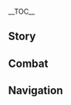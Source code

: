 {{CharacterTabs}}
{{LanguageTabs}}
{{Stub|1={{Meta/VO|rm=1}}}}
__TOC__
==Story==
{{VO/Story
|character           = Xilonen
|language            = zh
|language_s          = zh
|language_t          = zh-tw
|name_s              = 希诺宁
|name_t              = 希諾寧

<!-- Hello -->
|vo_01_01_title_s    = 初次见面…
|vo_01_01_title_t    = 初次見面…
|vo_01_01_subtitle   = Hello
|vo_01_01_file       = VO_{language}{character} Hello.ogg
|vo_01_01_tx_s       = 你好，我是「回声之子」的希诺宁。如果想要委托我锻造普通器具的话，直说就好。但我手里还堆积了不少单子，你现在下委托的话，可能要等一阵了。
|vo_01_01_tx_t       = {{MC|m=你|f=妳}}好，我是「回聲之子」的希諾寧。如果想要委託我鍛造普通器具的話，直說就好。但我手裡還堆積了不少單子，{{MC|m=你|f=妳}}現在下委託的話，可能要等一陣子了。
|vo_01_01_rm         = 

<!-- Chats -->
|vo_02_01_title_s    = 闲聊·绿植
|vo_02_01_title_t    = 閒聊·綠植
|vo_02_01_subtitle   = Chat: Potted Plant
|vo_02_01_file       = VO_{language}{character} Chat - Potted Plant.ogg
|vo_02_01_tx_s       = 唉，阳台上的那盆花又枯了，我明明每天都给它浇水…难道这次是浇太多了？
|vo_02_01_tx_t       = 唉…陽臺上的那盆花又枯了，我明明每天都給它澆水…難道這次是澆太多了？
|vo_02_01_rm         = 

|vo_02_02_title_s    = 闲聊·休息时间
|vo_02_02_title_t    = 閒聊·休息時間
|vo_02_02_subtitle   = Chat: Break Time
|vo_02_02_file       = VO_{language}{character} Chat - Break Time.ogg
|vo_02_02_tx_s       = 奔波这么久，也该歇一歇了…就在这坐一会吧。
|vo_02_02_tx_t       = 奔波這麼久，也該休息一下了…就在這裡坐一會吧。
|vo_02_02_rm         = 

|vo_02_03_title_s    = 闲聊·锻造事务
|vo_02_03_title_t    = 閒聊·鍛造事務
|vo_02_03_subtitle   = Chat: Forge Work
|vo_02_03_file       = VO_{language}{character} Chat - Forge Work.ogg
|vo_02_03_tx_s       = …还有几份锻造委托没完成来着？呃…一份…两份…不算多嘛，明天再说吧。
|vo_02_03_tx_t       = …還有幾份鍛造委託沒完成？呃…一份…兩份…不算多嘛，明天再說吧。
|vo_02_03_rm         = 

<!-- Weather -->
|vo_03_01_title_s    = 下雨的时候…
|vo_03_01_title_t    = 下雨的時候…
|vo_03_01_subtitle   = When It Rains
|vo_03_01_file       = VO_{language}{character} When It Rains.ogg
|vo_03_01_tx_s       = 这天气，就适合待在屋里睡觉。
|vo_03_01_tx_t       = 這天氣，就適合待在屋裡睡覺。
|vo_03_01_rm         = 

|vo_03_02_title_s    = 下雪的时候…
|vo_03_02_title_t    = 下雪的時候…
|vo_03_02_subtitle   = When It Snows
|vo_03_02_file       = VO_{language}{character} When It Snows.ogg
|vo_03_02_tx_s       = 阿嚏！…哎呀，瞌睡虫走了。
|vo_03_02_tx_t       = 哈啾！…唉呀，瞌睡蟲走了。
|vo_03_02_rm         = 

|vo_03_03_title_s    = 阳光很好…
|vo_03_03_title_t    = 陽光很好…
|vo_03_03_subtitle   = When the Sun Is Out
|vo_03_03_file       = VO_{language}{character} When the Sun Is Out.ogg
|vo_03_03_tx_s       = 呼啊…睡个午觉吧。欸？我的墨镜去哪了。
|vo_03_03_tx_t       = 呼啊…睡個午覺吧。欸？我的墨鏡去哪了？
|vo_03_03_rm         = 

|vo_03_04_title_s    = 在沙漠的时候…
|vo_03_04_title_t    = 在沙漠的時候…
|vo_03_04_subtitle   = In the Desert
|vo_03_04_file       = VO_{language}{character} In the Desert.ogg
|vo_03_04_tx_s       = 温度刚刚好…唔，但这里不太适合躺下呢。
|vo_03_04_tx_t       = 溫度剛剛好…唔，但這裡不太適合躺下呢…
|vo_03_04_rm         = 

<!-- Greetings -->
|vo_04_01_title_s    = 早上好…
|vo_04_01_title_t    = 早安…
|vo_04_01_subtitle   = Good Morning
|vo_04_01_file       = VO_{language}{character} Good Morning.ogg
|vo_04_01_tx_s       = 早上好，昨晚睡得好么？这杯饮料给你，早晨喝点甜的，一天都会有好心情。
|vo_04_01_tx_t       = 早安，昨晚睡得好嗎？這杯飲料給{{MC|m=你|f=妳}}，早晨喝點甜的，一天都會有好心情。
|vo_04_01_rm         = 

|vo_04_02_title_s    = 中午好…
|vo_04_02_title_t    = 午安…
|vo_04_02_subtitle   = Good Afternoon
|vo_04_02_file       = VO_{language}{character} Good Afternoon.ogg
|vo_04_02_tx_s       = 中午了，是…呼啊…是午休时间了…我去睡会，有事再叫醒我。
|vo_04_02_tx_t       = 中午了，是…呼啊…是午休時間了…我去睡一下，有事再叫醒我。
|vo_04_02_rm         = 

|vo_04_03_title_s    = 晚上好…
|vo_04_03_title_t    = 晚上好…
|vo_04_03_subtitle   = Good Evening
|vo_04_03_file       = VO_{language}{character} Good Evening.ogg
|vo_04_03_tx_s       = 都这个点了，收工收工。走，一起去吃点好吃的，庆祝一天的工作顺利结束。
|vo_04_03_tx_t       = 都這個時間了，收工收工。走，一起去吃點好吃的，慶祝一天的工作順利結束。
|vo_04_03_rm         = 

|vo_04_04_title_s    = 晚安…
|vo_04_04_title_t    = 晚安…
|vo_04_04_subtitle   = Good Night
|vo_04_04_file       = VO_{language}{character} Good Night.ogg
|vo_04_04_tx_s       = 晚安了，睡前记得把枕头弄松软，不然第二天早上起来会脖子疼。
|vo_04_04_tx_t       = 晚安了，睡前記得把枕頭弄鬆軟，不然第二天早上起來會脖子痛。
|vo_04_04_rm         = 

<!-- About -->
|vo_05_01_title_s    = 关于希诺宁自己·劳逸结合
|vo_05_01_title_t    = 關於希諾寧自己·適當休息
|vo_05_01_subtitle   = About {character}: Work-Life Balance
|vo_05_01_file       = VO_{language}{character} About {character} - Work-Life Balance.ogg
|vo_05_01_tx_s       = 无论有多忙，也要为自己挤出休息的时间。一直工作个不停的话，身体和头脑就会接连罢工，在这种状态下，是不会做出好成果的。<br>挤不出来时间？那你就说…我临时找你有事，到我的工坊来睡一会吧，我会帮你瞒过去的。
|vo_05_01_tx_t       = 無論有多忙，也要為自己擠出休息的時間。一直工作個不停的話，身體和頭腦就會接連罷工，在這種狀態下，是不會做出好成果的。<br>擠不出來時間？那{{MC|m=你|f=妳}}就說…我臨時找{{MC|m=你|f=妳}}有事，到我的工坊來睡一下吧，我會幫{{MC|m=你|f=妳}}瞞過去的。
|vo_05_01_rm         = 

|vo_05_02_title_s    = 关于希诺宁自己·迟钝
|vo_05_02_title_t    = 關於希諾寧自己·遲鈍
|vo_05_02_subtitle   = About {character}: Sluggishness
|vo_05_02_friendship = 4
|vo_05_02_file       = VO_{language}{character} About {character} - Sluggishness.ogg
|vo_05_02_tx_s       = 我的几位朋友有时候会说我有些迟钝，很难被感动。比如有一次我去一个朋友家里参加聚会，聊着聊着就谈到了结婚的事，有个朋友问我们，如果她结婚了大家会不会哭，然后大家讨论了一会之后就哭成了一团，一边哭一边说不想失去她这个朋友…<br>我是完全不懂大家为什么哭啦。结婚不是一件好事吗？她只是去结婚，又不是去见大灵，大家有空还是能再见啊。<br>如果是即将被迫结婚，难过地哭怎么办？噢，我想过了。<br>如果是这样的话，我就会直接把她从婚礼现场抢回来，我跑得很快，一定来得及。
|vo_05_02_tx_t       = 我的幾位朋友有時候會說我有些遲鈍，很難被感動。例如有一次我去一個朋友家裡參加聚會，聊著聊著就談到了結婚的事，有個朋友問我們如果她結婚了大家會不會哭？然後大家討論了一下子之後就哭成了一團，一邊哭一邊說不想失去她這個朋友…<br>我是完全不懂大家為什麼哭啦…結婚不是一件好事嗎？她只是去結婚，又不是去見大靈，大家有空還是能再見啊？<br>如果是即將被迫結婚，難過地哭怎麼辦？噢，我想過了。<br>如果是這樣的話，我就會直接把她從婚禮現場搶回來，我跑得很快，一定來得及。
|vo_05_02_rm         = 

<!-- About Us -->
|vo_06_01_title_s    = 关于我们·锻造之用
|vo_06_01_title_t    = 關於我們·鍛造之用
|vo_06_01_subtitle   = About Us: The Forge
|vo_06_01_file       = VO_{language}{character} About Us - The Forge.ogg
|vo_06_01_tx_s       = 无论是锻造什么东西，炉子内火焰的温度都至关重要。太低的话，就无法软化&mdash;&mdash;或者融化&mdash;&mdash;原材料，也无法剔除各类杂质。太高的话，又会让某些原材料无法发挥作用。<br>工匠们调控炉内火焰的方法，就是炉内温度高了就抽薪，温度低了就加柴。<br>至于我嘛，一般会使用含有燃素的宝石来直接调控炉内温度，用燃素助燃的火焰，比一般的火焰可厉害多了…<br>啊？燃素用完之后的宝石怎么办？就只能找个地方堆起来喽。燃素都没了，它们唯一的作用就只有好看。你想要的话，就去挑几块吧。
|vo_06_01_tx_t       = 無論是鍛造什麼東西，爐子內火焰的溫度都至關重要。太低的話，就無法軟化，或者融化原料，也無法剔除各類雜質。太高的話，又會讓某些原料無法發揮作用。<br>工匠們調控爐內火焰的方法，就是爐內溫度太高就抽薪，溫度太低就加柴。<br>至於我嘛，通常會使用含有燃素的寶石來直接調控爐內溫度，用燃素助燃的火焰比普通的火焰厲害多了。<br>啊？燃素用完之後的寶石怎麼辦？就只能找個地方堆起來囉。燃素都沒了，它們唯一的作用就只有好看，{{MC|m=你|f=妳}}想要的話就去挑幾塊吧。
|vo_06_01_rm         = 

|vo_06_02_title_s    = 关于我们·祝福
|vo_06_02_title_t    = 關於我們·祝福
|vo_06_02_subtitle   = About Us: Blessing
|vo_06_02_quest      = Incandescent Ode of Resurrection
|vo_06_02_friendship = 6
|vo_06_02_file       = VO_{language}{character} About Us - Blessing.ogg
|vo_06_02_tx_s       = 特拉佐莉婶婶之前说，要给你们打造一枚「燃晶名刻」做礼物，对吧？看现在的情况，她是没这个功夫了。<br>所以这份工作现在就由我代劳。就当作是你们帮我救了妮佩卡的谢礼吧。<br>我已经给你们做过一枚「古名」了？<br>哈哈哈，那不算。那枚「古名」里包含的是大家对你的「祝福」，这枚「名刻」则是我个人对你的「祝福」。<br>别客气了，做好了之后我告诉你。至于上面刻什么字…到时候就由你自己决定吧。
|vo_06_02_tx_t       = 特拉佐莉嬸嬸之前說要幫{{MC|m=你|f=妳}}們打造一枚「燃晶名刻」做禮物，對吧？看現在的情況，她是沒這個工夫了。<br>所以這份工作現在就由我代勞，就當作是{{MC|m=你|f=妳}}們幫我救了妮佩卡的謝禮吧。<br>我已經幫{{MC|m=你|f=妳}}們做過一枚「古名」了？<br>哈哈哈，那不算。那枚「古名」裡包含的是大家對{{MC|m=你|f=妳}}的「祝福」，這枚「名刻」則是我個人對{{MC|m=你|f=妳}}的「祝福」。<br>別客氣了，做好了之後我就跟{{MC|m=你|f=妳}}說。至於上面刻什麼字…到時候就由{{MC|m=你|f=妳}}自己決定吧。
|vo_06_02_rm         = 

<!-- Miscellany I -->
|vo_07_01_title_s    = 关于「神之眼」…
|vo_07_01_title_t    = 關於「神之眼」…
|vo_07_01_subtitle   = About the [[Vision]]
|vo_07_01_friendship = 4
|vo_07_01_file       = VO_{language}{character} About the Vision.ogg
|vo_07_01_tx_s       = 你说「神之眼」啊，还挺好用的。有了它之后，我可以更准确地判断矿石中「岩」元素的含量与分布情况，从而快速地筛选出好矿与废矿。<br>意义？嗯…我倒是没想那么多，它能派上用场就行，其余的我不在意。
|vo_07_01_tx_t       = {{MC|m=你|f=妳}}說「神之眼」啊，還滿好用的。有了它之後，我可以更準確地判斷礦石中「岩」元素的含量與分布情況，進而快速篩選出好礦與廢礦。<br>意義？嗯…我倒是沒想那麼多，派得上用場就好，其餘的我不在意。
|vo_07_01_rm         = 

|vo_07_02_title_s    = 有什么想要分享…
|vo_07_02_title_t    = 有什麼想要分享…
|vo_07_02_subtitle   = Something to Share
|vo_07_02_file       = VO_{language}{character} Something to Share.ogg
|vo_07_02_tx_s       = 为了锻炼精细加工的能力，我经常会尝试锻造一些带有复杂结构的小型饰品。比如编织网状的吊坠，织卷形式的耳环，做出来之后，我一般就会把这些小饰品送给朋友或者邻居。<br>会不会做戒指？当然会做啊，前几天我刚做出了一枚灼灼彩菊式样的戒指，光是画设计图就费了我不少功夫。<br>你想要？行啊，把手伸出来，我给你量一下指围，花不了多少时间就能做好。
|vo_07_02_tx_t       = 為了鍛煉精細加工的能力，我經常會嘗試鍛造一些結構複雜的小型飾品，像是編織網狀的吊墜、織卷形式的耳環，做出來之後我通常會把這些小飾品送給朋友或鄰居。<br>會不會做戒指？當然會做啊，前幾天我剛做出了一枚灼灼彩菊樣式的戒指，光是畫設計圖就費了我不少工夫。<br>{{MC|m=你|f=妳}}想要？好啊，把手伸出來，我幫{{MC|m=你|f=妳}}量一下指圍，花不了多久就可以做好。
|vo_07_02_rm         = 

|vo_07_03_title_s    = 感兴趣的见闻…
|vo_07_03_title_t    = 感興趣的見聞…
|vo_07_03_subtitle   = Interesting Things
|vo_07_03_file       = VO_{language}{character} Interesting Things.ogg
|vo_07_03_tx_s       = 我是搞不懂养绿植这件事了…我明明按照要求，三天浇一次水，五天除一次草，每周施肥两次，而且也严格保证了它们受到日照的时长…但我手里的这些绿植还是全都枯萎了。<br>唉…难道养花种草这件事也要看运气？
|vo_07_03_tx_t       = 我是搞不懂養綠植這件事啦…我明明按照要求三天澆一次水，五天除一次草，每個禮拜施肥兩次，而且也有嚴格遵守植物需要的日照時長…但我手裡的這些綠植還是全都枯萎了。<br>唉…難道養花種草這件事也要看運氣？
|vo_07_03_rm         = 

<!-- About Others -->
|vo_08_01_title_s    = 关于卡齐娜…
|vo_08_01_title_t    = 關於卡齊娜…
|vo_08_01_subtitle   = About [[Kachina]]
|vo_08_01_friendship = 4
|vo_08_01_file       = VO_{language}{character} About Kachina.ogg
|vo_08_01_tx_s       = 之前卡齐娜拜托我打造一枚钻探器，而且这枚钻探器要同时兼顾钻探和弹跳功能。造起来倒是不复杂，反倒是调整座椅角度时花了不少时间。最后，卡齐娜还是同意了我的意见，拆除了座椅，采用了和钻探器的动力核心联动的手动操作装置…<br>呃…为什么卡齐娜操作「冲天转转」的时候，自己也会跳来跳去？<br>这是卡齐娜的要求。她说自己很喜欢操纵钻探器跳跃时的颠簸感，所以特地让我削减了一部分减震系统。<br>不然，我下次再给卡齐娜做一套咬具吧。要是她在蹦蹦跳跳的时候咬伤自己的舌头就糟糕了…
|vo_08_01_tx_t       = 之前卡齊娜拜託我打造一枚鑽探器，而且這枚鑽探器要同時兼顧鑽探和彈跳功能。造起來不複雜，反而是調整座椅角度時花了不少時間。最後，卡齊娜還是同意了我的意見，拆除座椅，採用和鑽探器的動力核心聯動的手動操作裝置…<br>呃…為什麼卡齊娜操作「沖天轉轉」的時候，自己也會跳來跳去？<br>這是卡齊娜的要求。她說自己很喜歡操縱鑽探器跳躍時的顛簸感，所以特地拜託我削減了一部分減震系統。<br>不然我下次再幫卡齊娜做一套咬具好了。要是她在蹦蹦跳跳的時候咬傷自己的舌頭就糟糕了…
|vo_08_01_rm         = 

|vo_08_02_title_s    = 关于玛拉妮…
|vo_08_02_title_t    = 關於瑪拉妮…
|vo_08_02_subtitle   = About [[Mualani]]
|vo_08_02_friendship = 4
|vo_08_02_file       = VO_{language}{character} About Mualani.ogg
|vo_08_02_tx_s       = 玛拉妮很擅长运动，无论是冲浪，还是在「游隙灵道」滑行，我都没见过比她动作更顺畅，表情更轻松的人。而且，直到现在为止，我都没见过玛拉妮出过失误。<br>如果有人或者龙挡路怎么办？唔…她应该会拎起对方继续滑走吧。
|vo_08_02_tx_t       = 瑪拉妮很擅長運動，無論是衝浪，還是在「遊隙靈道」滑行，我都沒看過比她動作更順暢、表情更輕鬆的人。而且直到現在為止，我都沒見過瑪拉妮失誤。<br>如果有人或是龍擋路怎麼辦？唔…她應該會拎起對方繼續滑走吧。
|vo_08_02_rm         = 

|vo_08_03_title_s    = 关于恰斯卡…
|vo_08_03_title_t    = 關於恰斯卡…
|vo_08_03_subtitle   = About [[Chasca]]
|vo_08_03_friendship = 4
|vo_08_03_file       = VO_{language}{character} About Chasca.ogg
|vo_08_03_tx_s       = 为了能飞上天，恰斯卡的「枪」可费了我不少功夫。首先要尽可能保证枪体在高速机动中的稳定性，其次就是要特制出适应高空作战的普通弹药和特种弹药，最后，还要考虑到空中开火的后坐力和瞄准问题…<br>但恰斯卡对我说，最后两个问题不用担心，我只需要在枪上装载最基础的机械瞄具，剩下的她会靠自己的能力解决。<br>事实证明，恰斯卡确实把她的「枪」驾驭得很好，真不愧是「花羽会」的空中王牌。
|vo_08_03_tx_t       = 為了能飛上天，恰斯卡的「槍」費了我不少工夫。首先要盡可能確保槍體在高速機動中的穩定性，再來就是要特製出適應高空作戰的普通彈藥和特種彈藥，最後還要考慮到空中開火的後座力和瞄準問題…<br>但恰斯卡對我說，最後兩個問題不用擔心，我只需要在槍上裝最基礎的機械瞄具，剩下的她會靠自己的能力解決。<br>事實證明，恰斯卡的確把她的「槍」駕馭得很好，真不愧是「花羽會」的空中王牌。
|vo_08_03_rm         = 

|vo_08_04_title_s    = 关于玛薇卡…
|vo_08_04_title_t    = 關於瑪薇卡…
|vo_08_04_subtitle   = About [[Mavuika]]
|vo_08_04_quest      = Incandescent Ode of Resurrection
|vo_08_04_friendship = 4
|vo_08_04_file       = VO_{language}{character} About Mavuika.ogg
|vo_08_04_tx_s       = 玛薇卡向我提出过不少异想天开的委托。<br>比如，要我打造一柄耐热的剑，剑的整体都要耐得住她的火焰，不至于她一发力，整柄剑都会在她手里融化；还有拜托我打造一副特制的墨镜，这样她操纵火焰战斗的时候，能更好地看清周围的敌人…<br>最莫名其妙的还是那台驰轮车。那段时间她天天跑到我的工坊里念叨，非要我给她做一台用燃素驱动的代步驾具，还塞给我了一大堆不知道从哪弄来的设计图…最后我实在受不了了，花了整整三个月，帮她做好了那台驰轮车。结果我听说，这家伙天天开着驰轮车在纳塔的野外到处狂奔，还没人能去管她…<br>…比起这些事，为一位外来的旅行者打造「古名」，反倒像是一件相对来说比较靠谱的事务了。
|vo_08_04_tx_t       = 瑪薇卡向我提出過不少異想天開的委託。<br>例如要我打造一把耐熱的劍，劍的整體都要耐得住她的火焰，才不會她一出力，整把劍都會在她手裡融化。還有拜託我打造一副特製的墨鏡，這樣她操縱火焰戰鬥的時候，才可以把周圍的敵人看得更清楚…<br>最莫名其妙的還是那臺馳輪車。那段時間她天天跑到我的工坊裡面唸，說一定要我幫她做一臺用燃素驅動的代步工具，還塞了一大堆不知道從哪裡弄來的設計圖給我…最後我實在受不了，花了整整三個月幫她做好那臺馳輪車。結果我聽說這傢伙天天開著馳輪車在納塔野外到處狂奔，還沒有人管得了她…<br>…比起這些事，為一位外來的旅行者打造「古名」，反而像是一件相對來說比較正常的事務了。
|vo_08_04_rm         = 

|vo_08_05_title_s    = 关于基尼奇…
|vo_08_05_title_t    = 關於基尼奇…
|vo_08_05_subtitle   = About [[Kinich]]
|vo_08_05_friendship = 4
|vo_08_05_file       = VO_{language}{character} About Kinich.ogg
|vo_08_05_tx_s       = 基尼奇人还不错，但那个阿乔实在让人喜欢不起来。<br>话说回来，阿乔到底是从哪出现的？要是它来源于某台仪器，那我也许还真能让它永远闭嘴。唔，要不然我挑个时间，去和基尼奇说说吧…
|vo_08_05_tx_t       = 基尼奇人還不錯，但那個阿喬實在讓人喜歡不起來。<br>話說回來，阿喬到底是從哪裡出現的？要是牠是來自於某臺儀器，那我也許還真的有辦法讓牠永遠閉嘴。唔…要不然我挑個時間去和基尼奇說一下好了…
|vo_08_05_rm         = 

|vo_08_06_title_s    = 关于茜特菈莉…
|vo_08_06_title_t    = 關於茜特菈莉…
|vo_08_06_subtitle   = About [[Citlali]]
|vo_08_06_friendship = 4
|vo_08_06_file       = VO_{language}{character} About Citlali.ogg
|vo_08_06_tx_s       = 茜特菈莉有时候会来我的工坊买矿石。据她说，有些矿石磨成粉后能够做成可服用的药物，帮助她进行占卜和祭祀。我有没有拜托她进行过占卜？没有，我对尚未发生的事情没有兴趣。当下的事务就够我操心的了，而且我总是会在占卜仪式上犯困…
|vo_08_06_tx_t       = 茜特菈莉有時候會來我的工坊買礦石。據她說，有些礦石磨成粉後能夠做成可服用的藥物，幫助她占卜和祭祀。我有沒有拜託她占卜過？沒有，我對尚未發生的事情沒有興趣，當下的事務就夠我操心的了，而且我在占卜儀式上總是會想睡…
|vo_08_06_rm         = 

|vo_08_07_title_s    = 关于伊法…
|vo_08_07_title_t    = 關於伊法…
|vo_08_07_subtitle   = About [[Ifa]]
|vo_08_07_friendship = 4
|vo_08_07_file       = VO_{language}{character} About Ifa.ogg
|vo_08_07_tx_s       = 伊法来部族里治疗过嵴锋龙，手法非常不错，也很会照顾。无论是多调皮的小龙，在他面前都乖乖地不乱动。<br>伊法说，多亏了我给他打造的那一套龙用注射器，就算不套上针管，对龙和人也非常有威慑力。你想看看吗？我还留了一套样品呢。<br>你等会啊，我把最大的那根注射器拿出来…哎，你别往后退啊，上面没套针管，很安全的。
|vo_08_07_tx_t       = 伊法來部族裡治療過嵴鋒龍，手法非常不錯，也很會照顧牠們。無論是多調皮的小龍，在他面前都乖乖地不會亂動。<br>伊法說多虧了我替他打造的那一套龍用注射器，就算不套上針管，對龍和人也非常有威懾力。{{MC|m=你|f=妳}}想看看嗎？我還留了一套樣品哦。<br>{{MC|m=你|f=妳}}等一下哦，我把最大的那根注射器拿出來…欸，{{MC|m=你|f=妳}}不要往後退啊，上面沒套針管，很安全的。
|vo_08_07_rm         = 

|vo_08_08_title_s    = 关于欧洛伦…
|vo_08_08_title_t    = 關於歐洛倫…
|vo_08_08_subtitle   = About [[Ororon]]
|vo_08_08_quest      = The Rainbow Destined to Burn
|vo_08_08_friendship = 4
|vo_08_08_file       = VO_{language}{character} About Ororon.ogg
|vo_08_08_tx_s       = 按照负负得正的理论，一群怪人里的怪人应该是正常人才对，但显然欧洛伦另辟蹊径了。<br>不过他人还不错，后来托伊法给「回声之子」送来不少水果和蜂蜜，大概是觉得给大家添麻烦了吧。我都不知道还能通过燃素蜜虫获得这么甜的蜜呢，看来他确实有些本事。<br>…唉，怎么会有人养什么活什么呢？
|vo_08_08_tx_t       = 按照負負得正的理論，一群怪人裡的怪人應該是正常人才對，但顯然歐洛倫另闢蹊徑了。<br>不過他人還不錯，後來託伊法送了不少水果和蜂蜜來給「回聲之子」，大概是覺得給大家添麻煩了吧。我都不知道還能從燃素蜜蟲獲得這麼甜的蜜呢，看來他是有點本事。<br>唉…怎麼會有人養什麼活什麼呢？
|vo_08_08_rm         = 

|vo_08_09_title_s    = 关于伊安珊…
|vo_08_09_title_t    = 關於伊安珊…
|vo_08_09_subtitle   = About [[Iansan]]
|vo_08_09_friendship = 4
|vo_08_09_file       = VO_{language}{character} About Iansan.ogg
|vo_08_09_tx_s       = 我曾经帮「沃陆之邦」的人做过一批重得要命的「杠铃片」和「哑铃壶」。<br>那边来收货的时候，就是伊安珊带队验收，她就那么赤手空拳地把每一个器具都提起来称量，再挨个装车。装到最后，伊安珊只是略略有些气喘，脸也红了一些。<br>说实话有点羡慕她们部族的人，不仅力气大，还很会种地…
|vo_08_09_tx_t       = 我曾經幫「沃陸之邦」的人做過一批重得要命的「槓鈴片」和「啞鈴壺」。<br>他們來收貨的時候就是伊安珊帶隊驗貨，她就那樣赤手空拳地把每一個器具都提起來稱重，再逐個裝到車上。裝到最後，伊安珊只是略略有點喘，臉也紅了一些。<br>說實話有點羨慕他們部族的人，不僅力氣大，還很會種田…
|vo_08_09_rm         = 

<!-- More About -->
|vo_09_01_title_s    = 想要了解希诺宁·其一
|vo_09_01_title_t    = 想要瞭解希諾寧·其一
|vo_09_01_subtitle   = More About {character}: I
|vo_09_01_file       = VO_{language}{character} More About {character} - 01.ogg
|vo_09_01_tx_s       = 虽然我是「铸名师」，但铸造「古名」并不是我的主业。相对来说，帮部族内外的人锻造器具和武器，才是我主要的工作。<br>毕竟「古名」稀少，但大家的锻造委托可是无穷无尽啊…
|vo_09_01_tx_t       = 雖然我是「鑄名師」，但鑄造「古名」並不是我的主業。相較起來，幫部族內外的人鍛造器具和武器，才是我主要的工作。<br>畢竟「古名」稀少，但大家的鍛造委託可是無窮無盡啊…
|vo_09_01_rm         = 

|vo_09_02_title_s    = 想要了解希诺宁·其二
|vo_09_02_title_t    = 想要瞭解希諾寧·其二
|vo_09_02_subtitle   = More About {character}: II
|vo_09_02_friendship = 3
|vo_09_02_file       = VO_{language}{character} More About {character} - 02.ogg
|vo_09_02_tx_s       = 在接受大家的锻造委托时，最让我疲惫的并不是工作本身，而是一部分委托人含糊不清的用语。在开始打造之前，我必须花费大量的精力帮助委托人捋清思路，让他们弄清楚，自己究竟想要什么。<br>每次看见委托人恍然大悟的欣喜表情，我的胃都会有些发痛，吃饭的时候都会不由自主地少吃一些。
|vo_09_02_tx_t       = 在接受大家的鍛造委託時，最讓我疲憊的並不是工作本身，而是一部分委託人含糊不清的用語。在開始打造之前，我必須花費大量的力氣幫助委託人釐清頭緒，讓他們弄清楚自己究竟想要什麼。<br>每次看見委託人恍然大悟的欣喜表情，我的胃都會有點痛，吃飯的時候都會不由自主地少吃一點。
|vo_09_02_rm         = 

|vo_09_03_title_s    = 想要了解希诺宁·其三
|vo_09_03_title_t    = 想要瞭解希諾寧·其三
|vo_09_03_subtitle   = More About {character}: III
|vo_09_03_friendship = 4
|vo_09_03_file       = VO_{language}{character} More About {character} - 03.ogg
|vo_09_03_tx_s       = 没有锻造委托时，我经常会做一些小玩意。比如我脚下的这双鞋，采用了最新的燃素推进系统，和许多新型合成金属，既轻便又坚固。还有我戴着的耳塞，可以和唱片机连接，戴上它，我就可以一边听唱片一边锻造了…<br>复杂？还好吧。做自己喜欢的东西时，总归比工作要更有热情。
|vo_09_03_tx_t       = 沒有鍛造委託時，我經常會做一些小東西，譬如我腳下的這雙鞋就採用了最新的燃素推進系統，和許多新型合成金屬，既輕便又堅固&mdash;&mdash;還有我戴著的耳塞，可以和唱片機連線，戴上之後我就可以一邊聽唱片一邊鍛造了…<br>複雜？還好吧。做自己喜歡的東西時，總是比工作要更有熱情。
|vo_09_03_rm         = 

|vo_09_04_title_s    = 想要了解希诺宁·其四
|vo_09_04_title_t    = 想要瞭解希諾寧·其四
|vo_09_04_subtitle   = More About {character}: IV
|vo_09_04_friendship = 5
|vo_09_04_file       = VO_{language}{character} More About {character} - 04.ogg
|vo_09_04_tx_s       = 我之所以会成为「铸名师」，主要原因还是我爸是「铸名师」，我妈也是「铸名师」，我的同族们大部分都成为了「铸名师」。我小时候爸妈一直和我说，整个纳塔里只有我们这一族能够担当起为诸部族铸造「古名」的重任，希望我长大以后也能够继续接过他们的衣钵，继续铸造「古名」。<br>我答应了，事情就是这么简单。
|vo_09_04_tx_t       = 我之所以會成為「鑄名師」，主要原因還是我爸是「鑄名師」，我媽也是「鑄名師」，我的同族們大部分都成為了「鑄名師」。我小時候爸媽一直和我說，整個納塔裡只有我們這一族能夠承擔起為諸部族鑄造「古名」的重任，希望我長大以後也能夠繼續接過他們的衣缽，繼續鑄造「古名」。<br>我答應了，事情就是這麼簡單。
|vo_09_04_rm         = 

|vo_09_05_title_s    = 想要了解希诺宁·其五
|vo_09_05_title_t    = 想要瞭解希諾寧·其五
|vo_09_05_subtitle   = More About {character}: V
|vo_09_05_friendship = 6
|vo_09_05_file       = VO_{language}{character} More About {character} - 05.ogg
|vo_09_05_tx_s       = 但是，在成为「铸名师」之前，我也认真想过，到底要不要沾上这份麻烦。毕竟还有很多轻松的工作供我选择，就算是做一名普通的工匠，也比做「铸名师」轻松多了，而且以我的手艺，赚得也应该更多。<br>不过…我最终还是选择了「铸名师」。<br>铸造「古名」是一份必须要找人来承担的重任，我正好有与之对应的能力，就有将它接下来的义务。就和我爸经常说的那句话一样：「当每一位纳塔人都担起自己能够担负的责任时，纳塔就能屹立万世。」<br>这件事无关我的个人喜恶，只是责任，仅此而已。<br>而且，在族内那一批学习铸造「古名」技术的人里，我学得是最好的。如果我不做「铸名师」，肯定就要换其他人，这帮家伙在课上就成天问我问题，抄我作业，要是去铸造「古名」，他们肯定还是要每天过来搅我清净。与其这么麻烦，我还不如直接做「铸名师」，这样对大家都方便，也省得我成天为分外的工作操心。
|vo_09_05_tx_t       = 但是在成為「鑄名師」之前，我也認真想過到底要不要扯上這個麻煩。畢竟還有很多輕鬆的工作供我選擇，就算是做一名普通的工匠，也比做「鑄名師」輕鬆多了，而且以我的手藝，賺得也應該更多。<br>不過…我最終還是選擇了「鑄名師」。<br>鑄造「古名」是一份必須要找人來承擔的重任，我正好有與之對應的能力，就有接下這份工作的義務&mdash;&mdash;就和我爸經常說的那句話一樣：「當每一位納塔人都擔起自己能夠擔負的責任時，納塔就能屹立萬世。」<br>這件事無關我的個人喜惡，只是責任，僅此而已。<br>而且，在族內那一批學習鑄造「古名」技術的人裡，我學得是最好的。如果我不做「鑄名師」，那一定就要換其他人，這幫傢伙上課的時候就整天問我問題、抄我作業，要是去鑄造「古名」，他們鐵定還是要每天過來打擾我的清淨。與其這麼麻煩，我還不如直接做「鑄名師」，這樣對大家都方便，也省得我成天為分外的工作操心。
|vo_09_05_rm         = 

<!-- Miscellany II -->
|vo_10_01_title_s    = 希诺宁的爱好…
|vo_10_01_title_t    = 希諾寧的愛好…
|vo_10_01_subtitle   = {character}'s Hobbies
|vo_10_01_file       = VO_{language}{character} Hobbies.ogg
|vo_10_01_tx_s       = 睡觉，发呆，晒太阳。不干活时，连盯着白纸都很有趣。
|vo_10_01_tx_t       = 睡覺、發呆、曬太陽。不工作時連盯著白紙都很有趣。
|vo_10_01_rm         = 

|vo_10_02_title_s    = 希诺宁的烦恼…
|vo_10_02_title_t    = 希諾寧的煩惱…
|vo_10_02_subtitle   = {character}'s Troubles
|vo_10_02_file       = VO_{language}{character} Troubles.ogg
|vo_10_02_tx_s       = 在和人谈锻造委托的时候，我最怕听见一句话：「这件事既不紧急，也不重要，听你安排，尽快就好。」<br>在我的工作经验中，这句话一般就等于说：「我随时都可能来催你。」<br>唉，想想就头痛，我还是再睡会吧。
|vo_10_02_tx_t       = 在和人談鍛造委託的時候，我最怕聽見一句話：「這件事既不緊急，也不重要，聽妳安排，盡快就好。」<br>在我的工作經驗中，這句話通常就等於：「我隨時都可能來催妳。」<br>唉…想想就頭痛，我還是再睡一下吧。
|vo_10_02_rm         = 

|vo_10_03_title_s    = 喜欢的食物…
|vo_10_03_title_t    = 喜歡的食物…
|vo_10_03_subtitle   = Favorite Food
|vo_10_03_file       = VO_{language}{character} Favorite Food.ogg
|vo_10_03_tx_s       = 糖，巧克力。我的工作可是锻造，必须要多吃这些，才会有力气挥锤子。
|vo_10_03_tx_t       = 糖、巧克力。我的工作可是鍛造，必須要多吃這些才會有力氣揮錘子。
|vo_10_03_rm         = 

|vo_10_04_title_s    = 讨厌的食物…
|vo_10_04_title_t    = 討厭的食物…
|vo_10_04_subtitle   = Least Favorite Food
|vo_10_04_file       = VO_{language}{character} Least Favorite Food.ogg
|vo_10_04_tx_s       = 没味道的水。好啦好啦，我知道多喝纯净的水有益身体健康，但我就是喝不下去嘛，至少要加点糖吧？实在不行，挤点柠檬汁进去也好。
|vo_10_04_tx_t       = 沒味道的水。好啦好啦，我知道多喝純淨的水有益身體健康，但我就是喝不下去嘛。至少要加點糖吧？實在不行，擠點檸檬汁進去也好。
|vo_10_04_rm         = 

<!-- Receiving a Gift -->
|vo_11_01_title_s    = 收到赠礼·其一
|vo_11_01_title_t    = 收到贈禮·其一
|vo_11_01_subtitle   = Receiving a Gift: I
|vo_11_01_file       = VO_{language}{character} Receiving a Gift - 01.ogg
|vo_11_01_tx_s       = 好吃，还有么？什么时候吃完的…就在刚刚，我吃东西很快的。吃美食的时候会更快。
|vo_11_01_tx_t       = 好吃，還有嗎？什麼時候吃完的…就在剛剛，我吃東西很快的，吃美食的時候會更快。
|vo_11_01_rm         = 

|vo_11_02_title_s    = 收到赠礼·其二
|vo_11_02_title_t    = 收到贈禮·其二
|vo_11_02_subtitle   = Receiving a Gift: II
|vo_11_02_file       = VO_{language}{character} Receiving a Gift - 02.ogg
|vo_11_02_tx_s       = 味道不错啊，下次请你尝尝我的手艺。
|vo_11_02_tx_t       = 味道不錯啊，下次請{{MC|m=你|f=妳}}嚐嚐我的手藝。
|vo_11_02_rm         = 

|vo_11_03_title_s    = 收到赠礼·其三
|vo_11_03_title_t    = 收到贈禮·其三
|vo_11_03_subtitle   = Receiving a Gift: III
|vo_11_03_file       = VO_{language}{character} Receiving a Gift - 03.ogg
|vo_11_03_tx_s       = 嗯…先不用了，东西吃多了容易犯困。
|vo_11_03_tx_t       = 嗯…先不用了，東西吃多了容易想睡。
|vo_11_03_rm         = 

<!-- Birthday -->
|vo_12_01_title_s    = 生日…
|vo_12_01_title_t    = 生日…
|vo_12_01_subtitle   = Birthday
|vo_12_01_file       = VO_{language}{character} Birthday.ogg
|vo_12_01_tx_s       = 生日快乐。这套「全尺寸万用工具套装」给你，里面有各种尺寸的钻子和锤子，还有三把手工锯和五柄特型撬刀，应该足够你在野外使用了。哦对了，还有一套混合了金属线和皮革线的绳索，强度足够吊起一只成年嵴锋龙，你会打绳结吗？不会的话我现在教你，看好了啊，先抓住绳头，这么绕过来。
|vo_12_01_tx_t       = 生日快樂。這套「全尺寸萬用工具套裝」給{{MC|m=你|f=妳}}，裡面有各種尺寸的鑽子和錘子，還有三把手工鋸和五把特殊鐵鍬，應該夠{{MC|m=你|f=妳}}在野外使用了。哦對了，還有一套混合了金屬線和皮革線的繩索，強度足以吊起一隻成年嵴鋒龍&mdash;&mdash;{{MC|m=你|f=妳}}會打繩結嗎？不會的話我現在教{{MC|m=你|f=妳}}，看好了哦，先抓住繩頭，這樣繞過來。
|vo_12_01_rm         = 

<!-- Feelings About Ascension -->
|vo_13_01_title_s    = 突破的感受·起
|vo_13_01_title_t    = 突破的感受·起
|vo_13_01_subtitle   = Feelings About Ascension: Intro
|vo_13_01_ascension  = 1
|vo_13_01_file       = VO_{language}{character} Feelings About Ascension - 01.ogg
|vo_13_01_tx_s       = …喵？
|vo_13_01_tx_t       = …喵？
|vo_13_01_rm         = 

|vo_13_02_title_s    = 突破的感受·承
|vo_13_02_title_t    = 突破的感受·承
|vo_13_02_subtitle   = Feelings About Ascension: Building Up
|vo_13_02_ascension  = 2
|vo_13_02_file       = VO_{language}{character} Feelings About Ascension - 02.ogg
|vo_13_02_tx_s       = 嗯，真金尚需火炼，谢啦。
|vo_13_02_tx_t       = 嗯，真金尚需火煉，謝啦。
|vo_13_02_rm         = 

|vo_13_03_title_s    = 突破的感受·转
|vo_13_03_title_t    = 突破的感受·轉
|vo_13_03_subtitle   = Feelings About Ascension: Climax
|vo_13_03_ascension  = 4
|vo_13_03_file       = VO_{language}{character} Feelings About Ascension - 03.ogg
|vo_13_03_tx_s       = 眼睛好像更敏锐了，挥舞锤子的手也更有力气。稍等，我去找点东西练练手，你离远点。
|vo_13_03_tx_t       = 眼睛好像更敏銳了，揮舞錘子的手也更有力氣。稍等，我去找點東西練習一下，{{MC|m=你|f=妳}}離遠一點。
|vo_13_03_rm         = 

|vo_13_04_title_s    = 突破的感受·合
|vo_13_04_title_t    = 突破的感受·合
|vo_13_04_subtitle   = Feelings About Ascension: Conclusion
|vo_13_04_ascension  = 6
|vo_13_04_file       = VO_{language}{character} Feelings About Ascension - 04.ogg
|vo_13_04_tx_s       = 你帮了我这么多忙，我可不能让你白跑一趟。拿着，我把自己的「名字」刻在了这块宝石上，凭这个你随时都可以来找我帮忙。无论是让我的炉火专门为你燃起，还是拜托我和你一起去踏足险地，都没有问题。直到我的「名字」和这块宝石一起风化之前，这份承诺一直有效。
|vo_13_04_tx_t       = {{MC|m=你|f=妳}}幫了我這麼多忙，我可不能讓{{MC|m=你|f=妳}}白跑一趟。拿著，我把自己的「名字」刻在這塊寶石上，憑這個{{MC|m=你|f=妳}}隨時都可以來找我幫忙。無論是讓我的爐火專門為{{MC|m=你|f=妳}}燃起，還是拜託我和{{MC|m=你|f=妳}}一起去踏足險地，都沒有問題。直到我的「名字」和這塊寶石一起風化之前，這份承諾一直有效。
|vo_13_04_rm         = 
}}

==Combat==
{{Combat VO
|character           = Xilonen
|language            = zh

<!-- Elemental Skill -->
|skill_1_tx_s        = 来吧。
|skill_1_tx_t        = 來吧。
|skill_1_rm_s        = 
|skill_1_rm_t        = 
|skill_2_tx_s        = 哼。
|skill_2_tx_t        = 哼。
|skill_2_rm          = 
|skill_3_tx_s        = 呼…
|skill_3_tx_t        = 呼…
|skill_3_rm          = 

<!-- Elemental Burst -->
|burst_1_tx_s        = 回荡吧，壑之声！
|burst_1_tx_t        = 迴盪吧，壑之聲！
|burst_1_rm_s        = 
|burst_1_rm_t        = 
|burst_2_tx_s        = 沸腾吧，山之血！
|burst_2_tx_t        = 沸騰吧，山之血！
|burst_2_rm_s        = 
|burst_2_rm_t        = 
|burst_3_tx_s        = 深壑荡响，铭集火渊。
|burst_3_tx_t        = 深壑蕩響，銘集火淵。
|burst_3_rm_s        = 
|burst_3_rm_t        = 

<!-- Sprint Start -->
|sprint-s_1_file     = Sprint Start 01,Sprint Start 02,Sprint Start 03

<!-- Deploying Wind Glider -->
|glider_1_file       = Deploying Wind Glider 01,Deploying Wind Glider 02,Deploying Wind Glider 03

<!-- Opening Treasure Chest -->
|chest_1_tx_s        = 我盯着旁边呢，没有埋伏，放心吧。
|chest_1_tx_t        = 有我盯著旁邊。沒有埋伏，放心吧。
|chest_1_rm_s        = 
|chest_1_rm_t        = 
|chest_2_tx_s        = 好东西不少，分我一份？开玩笑的，你拿着就行。
|chest_2_tx_t        = 好東西不少，分我一份？開玩笑的，{{MC|m=你|f=妳}}拿著就好。
|chest_2_rm_s        = 
|chest_2_rm_t        = 
|chest_3_tx_s        = 唔…这些东西应该能值点钱，赶紧收着吧。
|chest_3_tx_t        = 唔…這些東西應該值一點錢，趕緊收著吧。
|chest_3_rm_s        = 
|chest_3_rm_t        = 

<!-- Low HP -->
|low-hp_1_tx_s       = 麻烦…
|low-hp_1_tx_t       = 麻煩…
|low-hp_1_rm_s       = 
|low-hp_1_rm_t       = 
|low-hp_2_tx_s       = 够了。
|low-hp_2_tx_t       = 夠了。
|low-hp_2_rm_s       = 
|low-hp_2_rm_t       = 
|low-hp_3_tx_s       = …哼！
|low-hp_3_tx_t       = …哼！
|low-hp_3_rm         = 

<!-- Ally Low HP -->
|ally-low-hp_1_tx_s  = 我来接手。
|ally-low-hp_1_tx_t  = 我來接手。
|ally-low-hp_1_rm_s  = 
|ally-low-hp_1_rm_t  = 
|ally-low-hp_2_tx_s  = 交给我。
|ally-low-hp_2_tx_t  = 交給我。
|ally-low-hp_2_rm_s  = 
|ally-low-hp_2_rm_t  = 

<!-- Fallen -->
|fallen_1_tx_s       = …燃烧…殆尽…
|fallen_1_tx_t       = …燃燒…殆盡…
|fallen_1_rm_s       = 
|fallen_1_rm_t       = 
|fallen_2_tx_s       = 冷下去了…
|fallen_2_tx_t       = 冷下去了…
|fallen_2_rm         = 
|fallen_3_tx_s       = 呵…也该…睡了…
|fallen_3_tx_t       = 呵…也該…睡了…
|fallen_3_rm_s       = 
|fallen_3_rm_t       = 

<!-- Light Hit Taken -->
|hit-l_1_tx_s        = 又来麻烦了…
|hit-l_1_tx_t        = 又來麻煩了…
|hit-l_1_rm_s        = 
|hit-l_1_rm_t        = 
|hit-l_1_file        = Light Hit Taken 02
|hit-l_2_file        = Light Hit Taken 01,Light Hit Taken 03,Light Hit Taken 04,Light Hit Taken 05,Light Hit Taken 06

<!-- Heavy Hit Taken -->
|hit-h_1_tx_s        = …够烦人的！
|hit-h_1_tx_t        = …夠煩人的！
|hit-h_1_rm_s        = 
|hit-h_1_rm_t        = 
|hit-h_1_file        = Heavy Hit Taken 02
|hit-h_2_file        = Heavy Hit Taken 01,Heavy Hit Taken 03,Heavy Hit Taken 04,Heavy Hit Taken 05,Heavy Hit Taken 06

<!-- Joining Party -->
|join_1_tx_s         = 要出发了？
|join_1_tx_t         = 要出發了？
|join_1_rm_s         = 
|join_1_rm_t         = 
|join_2_tx_s         = 尽快解决吧。
|join_2_tx_t         = 盡快解決吧。
|join_2_rm_s         = 
|join_2_rm_t         = 
|join_3_tx_s         = 那就走吧，我跟着你。
|join_3_tx_t         = 那就走吧，我跟著{{MC|m=你|f=妳}}。
|join_3_rm_s         = 
|join_3_rm_t         = 

<!-- Character Idles -->
|idle_1_file         = 

<!-- Light Attack -->
|atk-l_1_file        = Light Attack 07,Light Attack 08,Light Attack 09,Light Attack 10,Light Attack 06,Light Attack 01,Light Attack 02,Light Attack 03,Light Attack 04,Light Attack 05

<!-- Mid Attack -->
|atk-m_1_file        = Mid Attack 05,Mid Attack 06,Mid Attack 04,Mid Attack 01,Mid Attack 02,Mid Attack 03

<!-- Heavy Attack -->
|atk-h_1_file        = Heavy Attack 04,Heavy Attack 05,Heavy Attack 06,Heavy Attack 01,Heavy Attack 02,Heavy Attack 03

<!-- Climbing -->
|climb_1_file        = Climbing 01,Climbing 02,Climbing 03

<!-- Climbing Breath -->
|climb-b_1_file      = Climbing Breath 01,Climbing Breath 02,Climbing Breath 03

<!-- Jumping -->
|jump_1_file         = Jumping 01,Jumping 02,Jumping 03,Jumping 04,Jumping 05

<!-- Nightsoul Transmission -->
|nightsoul_1_file = Nightsoul Transmission 01
}}

==Navigation==
{{Character Navbox|VO-ZH}}